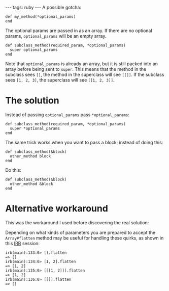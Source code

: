 ---
tags: ruby
---
A possible gotcha:

<pre>def my_method(*optional_params)
end</pre>

The optional params are passed in as an array. If there are no optional params, <tt>optional_params</tt> will be an empty array.

<pre>def subclass_method(required_param, *optional_params)
  super optional_params
end</pre>

Note that <tt>optional_params</tt> is already an array, but it is still packed into an array before being sent to <tt>super</tt>. This means that the method in the subclass sees <tt><nowiki>[]</nowiki></tt>, the method in the superclass will see <tt><nowiki>[[]]</nowiki></tt>. If the subclass sees <tt>[1, 2, 3]</tt>, the superclass will see <tt><nowiki>[[1, 2, 3]]</nowiki></tt>.

= The solution =

Instead of passing <tt>optional_params</tt> pass <tt>*optional_params</tt>:

<pre>def subclass_method(required_param, *optional_params)
  super *optional_params
end</pre>

The same trick works when you want to pass a block; instead of doing this:

<pre>def subclass_method(&block)
  other_method block
end</pre>

Do this:

<pre>def subclass_method(&block)
  other_method &block
end</pre>

= Alternative workaround =

This was the workaround I used before discovering the real solution:

Depending on what kinds of parameters you are prepared to accept the <tt>Array#flatten</tt> method may be useful for handling these quirks, as shown in this [[IRB]] session:

<pre>irb(main):133:0> [].flatten
=> []
irb(main):134:0> [1, 2].flatten
=> [1, 2]
irb(main):135:0> [[[1, 2]]].flatten
=> [1, 2]
irb(main):136:0> [[]].flatten
=> []</pre>
